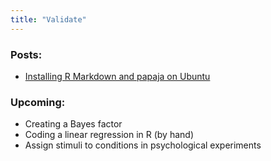 ```yaml
---
title: "Validate"
---
```


### Posts:

- <a href="usingrmarkdown.html">Installing R Markdown and papaja on Ubuntu</a>

### Upcoming:

- Creating a Bayes factor
- Coding a linear regression in R (by hand)
- Assign stimuli to conditions in psychological experiments
